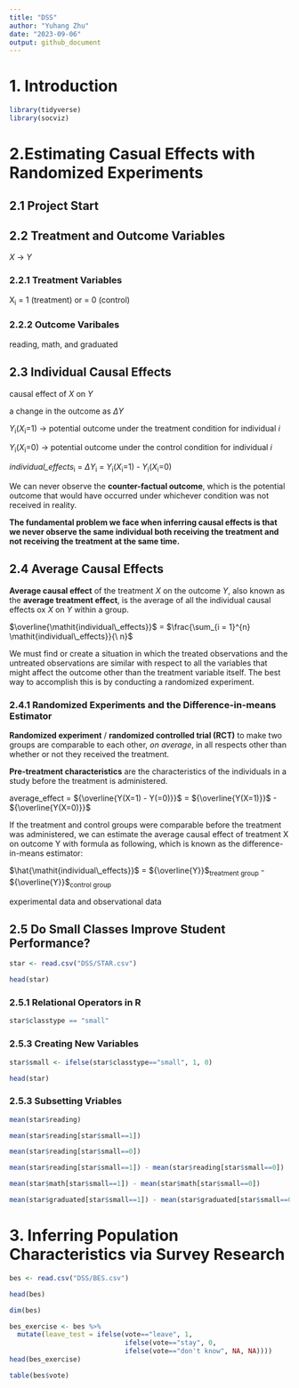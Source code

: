 ```yaml
---
title: "DSS"
author: "Yuhang Zhu"
date: "2023-09-06"
output: github_document
---
```

# 1. Introduction

```r
library(tidyverse)
library(socviz)
```

# 2.Estimating Casual Effects with Randomized Experiments

## 2.1 Project Start

## 2.2 Treatment and Outcome Variables

*X* -> *Y*

### 2.2.1 Treatment Variables

X~i~ = 1 (treatment) or = 0 (control)

### 2.2.2 Outcome Varibales
reading, math, and graduated

## 2.3 Individual Causal Effects

causal effect of *X* on *Y*

a change in the outcome as $\Delta$*Y*

*Y*~i~(*X*~i~=1) -> potential outcome under the treatment condition for individual *i*

*Y*~i~(*X*~i~=0) -> potential outcome under the control condition for individual *i*

*individual_effects*~i~ = $\Delta$*Y*~i~ = *Y*~i~(*X*~i~=1) - *Y*~i~(*X*~i~=0)

We can never observe the **counter-factual outcome**, which is the potential outcome that would have occurred under whichever condition was not received in reality.

**The fundamental problem we face when inferring causal effects is that we never observe the same individual both receiving the treatment and not receiving the treatment at the same time.**

## 2.4 Average Causal Effects

**Average causal effect** of the treatment *X* on the outcome *Y*, also known as the **average treatment effect**, is the average of all the individual causal effects ox *X* on *Y* within a group.

$\overline{\mathit{individual\_effects}}$ = $\frac{\sum_{i = 1}^{n} \mathit{individual\_effects}}{\ n}$

We must find or create a situation in which the treated observations and the untreated observations are similar with respect to all the variables that might affect the outcome other than the treatment variable itself. The best way to accomplish this is by conducting a randomized experiment.

### 2.4.1 Randomized Experiments and the Difference-in-means Estimator

**Randomized experiment** / **randomized controlled trial (RCT)** to make two groups are comparable to each other, *on average*, in all respects other than whether or not they received the treatment.

**Pre-treatment characteristics** are the characteristics of the individuals in a study before the treatment is administered.

average_effect = ${\overline{Y(X=1) - Y(=0)}}$ = ${\overline{Y(X=1)}}$ - ${\overline{Y(X=0)}}$

If the treatment and control groups were comparable before the treatment was administered, we can estimate the average causal effect of treatment X on outcome Y with formula as following, which is known as the difference-in-means estimator:

$\hat{\mathit{individual\_effects}}$ = ${\overline{Y}}$~treatment\ group~ - ${\overline{Y}}$~control\ group~

experimental data and observational data

## 2.5 Do Small Classes Improve Student Performance?

```r
star <- read.csv("DSS/STAR.csv")
```

```r
head(star)
```

### 2.5.1 Relational Operators in R

```r
star$classtype == "small"
```

### 2.5.3 Creating New Variables

```r
star$small <- ifelse(star$classtype=="small", 1, 0)

head(star)
```

### 2.5.3 Subsetting Vriables

```r
mean(star$reading)
```

```r
mean(star$reading[star$small==1])
```

```r
mean(star$reading[star$small==0])
```
```r
mean(star$reading[star$small==1]) - mean(star$reading[star$small==0])
```

```r
mean(star$math[star$small==1]) - mean(star$math[star$small==0])
```

```r
mean(star$graduated[star$small==1]) - mean(star$graduated[star$small==0])
```

# 3. Inferring Population Characteristics via Survey Research

```r
bes <- read.csv("DSS/BES.csv")
```

```r
head(bes)
```

```r
dim(bes)
```

```r
bes_exercise <- bes %>% 
  mutate(leave_test = ifelse(vote=="leave", 1,
                             ifelse(vote=="stay", 0,
                             ifelse(vote=="don't know", NA, NA))))
head(bes_exercise)
```

```r
table(bes$vote)
```

